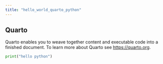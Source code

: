 ```yaml
---
title: "hello_world_quarto_python"
---
```


## Quarto

Quarto enables you to weave together content and executable code into a finished document. To learn more about Quarto see <https://quarto.org>.



```python
print("hello python")
```